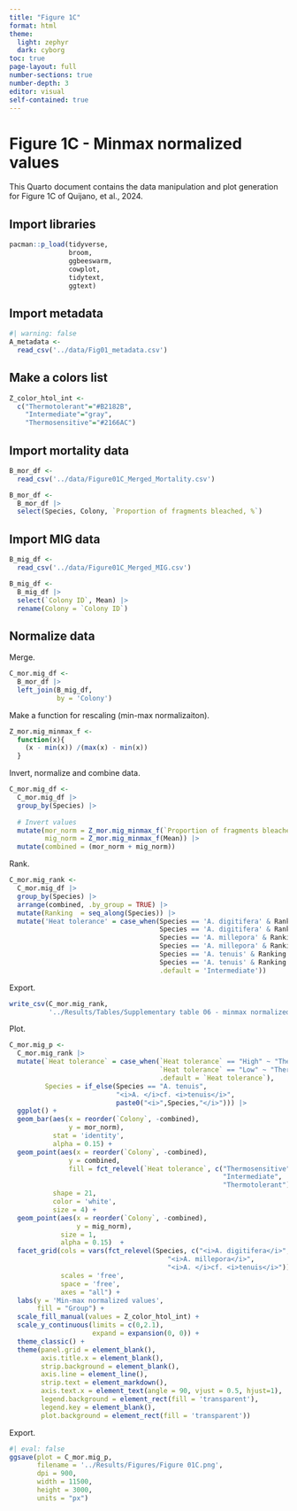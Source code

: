 ---
title: "Figure 1C"
format: html
theme: 
  light: zephyr
  dark: cyborg
toc: true
page-layout: full
number-sections: true
number-depth: 3
editor: visual
self-contained: true
---

# Figure 1C - Minmax normalized values

This Quarto document contains the data manipulation and plot generation for Figure 1C of Quijano, et al., 2024.

## Import libraries

```{r}
pacman::p_load(tidyverse,
               broom,
               ggbeeswarm,
               cowplot,
               tidytext,
               ggtext)
```

## Import metadata

```{r}
#| warning: false
A_metadata <- 
  read_csv('../data/Fig01_metadata.csv')
```

## Make a colors list

```{r}
Z_color_htol_int <-
  c("Thermotolerant"="#B2182B",
    "Intermediate"="gray",
    "Thermosensitive"="#2166AC")
```

## Import mortality data

```{r}
B_mor_df <- 
  read_csv('../data/Figure01C_Merged_Mortality.csv')

B_mor_df <- 
  B_mor_df |> 
  select(Species, Colony, `Proportion of fragments bleached, %`)
```

## Import MIG data

```{r}
B_mig_df <- 
  read_csv('../data/Figure01C_Merged_MIG.csv')

B_mig_df <- 
  B_mig_df |> 
  select(`Colony ID`, Mean) |> 
  rename(Colony = `Colony ID`)
```

## Normalize data

Merge.

```{r}
C_mor.mig_df <- 
  B_mor_df |> 
  left_join(B_mig_df,
            by = 'Colony')
```

Make a function for rescaling (min-max normalizaiton).

```{r}
Z_mor.mig_minmax_f <- 
  function(x){
    (x - min(x)) /(max(x) - min(x))
  }
```

Invert, normalize and combine data.

```{r}
C_mor.mig_df <- 
  C_mor.mig_df |> 
  group_by(Species) |> 
  
  # Invert values
  mutate(mor_norm = Z_mor.mig_minmax_f(`Proportion of fragments bleached, %`),
         mig_norm = Z_mor.mig_minmax_f(Mean)) |> 
  mutate(combined = (mor_norm + mig_norm))
```

Rank.

```{r}
C_mor.mig_rank <- 
  C_mor.mig_df |> 
  group_by(Species) |> 
  arrange(combined, .by_group = TRUE) |> 
  mutate(Ranking  = seq_along(Species)) |> 
  mutate('Heat tolerance' = case_when(Species == 'A. digitifera' & Ranking <= 8 ~ 'High',
                                      Species == 'A. digitifera' & Ranking >= 33 ~ 'Low',
                                      Species == 'A. millepora' & Ranking <= 6 ~ 'High',
                                      Species == 'A. millepora' & Ranking >= 25 ~ 'Low',
                                      Species == 'A. tenuis' & Ranking <= 5 ~ 'High',
                                      Species == 'A. tenuis' & Ranking >= 21 ~ 'Low',
                                      .default = 'Intermediate'))
```

Export.

```{r}
write_csv(C_mor.mig_rank,
          '../Results/Tables/Supplementary table 06 - minmax normalized values.csv')
```

Plot.

```{r}
C_mor.mig_p <- 
  C_mor.mig_rank |> 
  mutate(`Heat tolerance` = case_when(`Heat tolerance` == "High" ~ "Thermotolerant",
                                      `Heat tolerance` == "Low" ~ "Thermosensitive",
                                      .default = `Heat tolerance`),
         Species = if_else(Species == "A. tenuis", 
                           "<i>A. </i>cf. <i>tenuis</i>", 
                           paste0("<i>",Species,"</i>"))) |> 
  ggplot() +
  geom_bar(aes(x = reorder(`Colony`, -combined),
               y = mor_norm),
           stat = 'identity',
           alpha = 0.15) +
  geom_point(aes(x = reorder(`Colony`, -combined),
               y = combined,
               fill = fct_relevel(`Heat tolerance`, c("Thermosensitive",
                                                      "Intermediate",
                                                      "Thermotolerant"))),
           shape = 21,
           color = 'white',
           size = 4) +
  geom_point(aes(x = reorder(`Colony`, -combined),
                 y = mig_norm),
             size = 1,
             alpha = 0.15)  +
  facet_grid(cols = vars(fct_relevel(Species, c("<i>A. digitifera</i>",
                                        "<i>A. millepora</i>",
                                        "<i>A. </i>cf. <i>tenuis</i>"))),
             scales = 'free',
             space = 'free',
             axes = "all") +
  labs(y = 'Min-max normalized values',
       fill = "Group") +
  scale_fill_manual(values = Z_color_htol_int) +
  scale_y_continuous(limits = c(0,2.1), 
                     expand = expansion(0, 0)) +
  theme_classic() +
  theme(panel.grid = element_blank(),
        axis.title.x = element_blank(),
        strip.background = element_blank(),
        axis.line = element_line(),
        strip.text = element_markdown(),
        axis.text.x = element_text(angle = 90, vjust = 0.5, hjust=1),
        legend.background = element_rect(fill = 'transparent'),
        legend.key = element_blank(),
        plot.background = element_rect(fill = 'transparent'))
```

Export.

```{r}
#| eval: false
ggsave(plot = C_mor.mig_p,
       filename = '../Results/Figures/Figure 01C.png',
       dpi = 900,
       width = 11500, 
       height = 3000, 
       units = "px")
```
